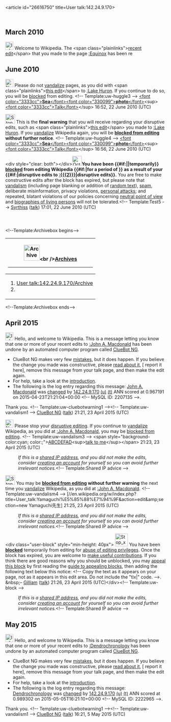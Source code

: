 <article id="26616750" title=User talk:142.24.9.170>
	<talkpage id="33786276" title="User talk:142.24.9.170/Archive">
{{talkarchive}}


== March 2010 ==

[[Image:Information.png|25px]] Welcome to Wikipedia. The &lt;span class=&quot;plainlinks&quot;&gt;[http://en.wikipedia.org/wiki/Equinox?diff=350812146 recent edit]&lt;/span&gt; that you made to the page [[:Equinox]] has been re

== June 2010 ==

[[Image:Nuvola apps important.svg|25px]] Please do not [[WP:Vandalism|vandalize]] pages, as you did with &lt;span class=&quot;plainlinks&quot;&gt;[http://en.wikipedia.org/wiki/Lake_Huron?diff=369574225 this edit]&lt;/span&gt; to [[:Lake Huron]]. If you continue to do so, you will be [[Wikipedia:Blocking policy|blocked]] from editing. &lt;!-- Template:uw-huggle3 --&gt; [[User:Seaphoto|&lt;font color=&quot;3333cc&quot;&gt;'''Sea'''&lt;/font&gt;&lt;font color=&quot;330099&quot;&gt;'''photo'''&lt;/font&gt;]]&lt;sup&gt;[[User_talk:Seaphoto|&lt;font color=&quot;3333cc&quot;&gt;Talk&lt;/font&gt;]]&lt;/sup&gt; 16:52, 22 June 2010 (UTC)

[[Image:Stop hand nuvola.svg|30px]] This is the '''final  warning''' that you will receive regarding your disruptive edits, such as &lt;span class=&quot;plainlinks&quot;&gt;[http://en.wikipedia.org/wiki/Lake_Huron?diff=369574794 this edit]&lt;/span&gt; you made to [[:Lake Huron]].  If you [[Wikipedia:Vandalism|vandalize]] Wikipedia again, you will be '''[[Wikipedia:Blocking policy|blocked from  editing]] without  further notice'''.  &lt;!-- Template:uw-huggle4 --&gt; [[User:Seaphoto|&lt;font color=&quot;3333cc&quot;&gt;'''Sea'''&lt;/font&gt;&lt;font color=&quot;330099&quot;&gt;'''photo'''&lt;/font&gt;]]&lt;sup&gt;[[User_talk:Seaphoto|&lt;font color=&quot;3333cc&quot;&gt;Talk&lt;/font&gt;]]&lt;/sup&gt; 16:56, 22 June 2010 (UTC)

&lt;div style=&quot;clear: both&quot;&gt;&lt;/div&gt;[[Image:Octagon-warning.svg|left|30px]]'''You have been {{#if:||temporarily}} [[Wikipedia:Blocking policy|blocked]] from editing Wikipedia {{#if:|for a period of }} as a result of your {{#if:|disruptive edits to [[:{{{2}}}]]|disruptive edits}}.''' You are free to make constructive edits after the block has expired, but please note that [[Wikipedia:Vandalism template link|vandalism]] (including page blanking or addition of [[Wikipedia:Patent nonsense|random text]]), [[Wikipedia:Spam|spam]], deliberate misinformation, privacy violations, [[Wikipedia:No personal attacks|personal attacks]]; and repeated, blatant violations of our policies concerning [[Wikipedia:Neutral point of view|neutral point of view]] and [[Wikipedia:Biographies of living persons|biographies of living persons]] will not be tolerated.&lt;!-- Template:Test5 --&gt; [[User:Syrthiss|Syrthiss]] ([[User talk:Syrthiss|talk]]) 17:01, 22 June 2010 (UTC)
	</talkpage>
	<talkpage id="26616750" title="User talk:142.24.9.170">
&lt;!--Template:Archivebox begins--&gt;
{| class=&quot;infobox&quot; width=&quot;315px&quot;
|-
! align=&quot;center&quot; | [[Image:Vista-file-manager.png|50px|Archive]]&lt;br /&gt;[[Wikipedia:How to archive a talk page|Archives]]
----
|-
|
# [[User talk:142.24.9.170/Archive]]
#
|}&lt;!--Template:Archivebox ends--&gt;

{{sharedip|Province of [[British Columbia]]}}

== April 2015 ==
[[File:Information.svg|left|25px|alt=]] Hello, and welcome to Wikipedia. This is a message letting you know that one or more of your recent edits to [[:John A. Macdonald]] has been undone by an automated computer program called [[User:ClueBot NG|ClueBot NG]].
{{clear}}
* ClueBot NG makes very few [[User:ClueBot NG#Information About False Positives|mistakes]], but it does happen. If you believe the change you made was constructive, please [[User:ClueBot NG#Information About False Positives|read about it]], [{{User:ClueBot NG/Warnings/FPReport|2207135}} report it here], remove this message from your talk page, and then make the edit again.
* For help, take a look at the [[Wikipedia:Introduction|introduction]].
* The following is the log entry regarding this message: [[John A. Macdonald]] was [http://en.wikipedia.org/w/index.php?title=John+A.+Macdonald&amp;diff=658898726&amp;oldid=658839398 changed] by [[Special:Contributions/142.24.9.170|142.24.9.170]] [[User:142.24.9.170|(u)]] [[User talk:142.24.9.170|(t)]] ANN scored at 0.967191 on 2015-04-23T21:21:04+00:00 &lt;!-- MySQL ID: 2207135 --&gt;.
Thank you. &lt;!-- Template:uw-cluebotwarning1 --&gt;&lt;!-- Template:uw-vandalism1 --&gt; [[User:ClueBot NG|ClueBot NG]] ([[User talk:ClueBot NG|talk]]) 21:21, 23 April 2015 (UTC)

[[File:Nuvola apps important.svg|25px|alt=Warning icon]] Please stop your [[Wikipedia:Disruptive editing|disruptive editing]]. If you continue to [[Wikipedia:Vandalism|vandalize]] Wikipedia, as you did at [[:John A. Macdonald]], you may be [[Wikipedia:Blocking policy|blocked from editing]]. &lt;!-- Template:uw-vandalism3 --&gt; &lt;span style=&quot;background-color:cyan; color:;&quot;&gt;[[User:ABCDEFAD|ABCDEFAD]]&lt;sup&gt;[[User talk:ABCDEFAD|talk to me]]&lt;/sup&gt;&lt;/span&gt; 21:23, 23 April 2015 (UTC)
:''If this is a [[Network address translation|shared IP address]], and you did not make the edits, consider [[Wikipedia:Why create an account?|creating an account]] for yourself so you can avoid further irrelevant notices.''&lt;!-- Template:Shared IP advice --&gt;

[[Image:Stop hand nuvola.svg|30px|alt=Stop icon]] You may be '''[[Wikipedia:Blocking policy|blocked from editing]] without further warning''' the next time you [[Wikipedia:Vandalism|vandalize]] Wikipedia, as you did at [[:John A. Macdonald]]. &lt;!-- Template:uw-vandalism4 --&gt; [//en.wikipedia.org/w/index.php?title=User_talk:Yamaguchi%E5%85%88%E7%94%9F&amp;action=edit&amp;amp;section=new Yamaguchi先生] 21:25, 23 April 2015 (UTC)
:''If this is a [[Network address translation|shared IP address]], and you did not make the edits, consider [[Wikipedia:Why create an account?|creating an account]] for yourself so you can avoid further irrelevant notices.''&lt;!-- Template:Shared IP advice --&gt;

&lt;div class=&quot;user-block&quot; style=&quot;min-height: 40px&quot;&gt; [[Image:Stop x nuvola with clock.svg|40px|left|alt=Stop icon with clock]] You have been '''[[Wikipedia:Blocking policy|blocked]]''' temporarily from editing for [[Wikipedia:Disruptive editing|abuse of editing privileges]].  Once the block has expired, you are welcome to [[Wikipedia:Five pillars|make useful contributions]]. If you think there are good reasons why you should be unblocked, you may [[Wikipedia:Appealing a block|appeal this block]] by first reading the [[Wikipedia:Guide to appealing blocks|guide to appealing blocks]], then adding the following text below this notice: &lt;!-- Copy the text as it appears on your page, not as it appears in this edit area. Do not include the &quot;tlx|&quot; code. --&gt;{{tlx|unblock|2=reason=''Your reason here &amp;#126;&amp;#126;&amp;#126;&amp;#126;''}}. &amp;nbsp;– [[User:Gilliam|Gilliam]] ([[User talk:Gilliam|talk]]) 21:26, 23 April 2015 (UTC)&lt;/div&gt;&lt;!-- Template:uw-block --&gt;
:''If this is a [[Network address translation|shared IP address]], and you did not make the edits, consider [[Wikipedia:Why create an account?|creating an account]] for yourself so you can avoid further irrelevant notices.''&lt;!-- Template:Shared IP advice --&gt;

== May 2015 ==
[[File:Information.svg|left|25px|alt=]] Hello, and welcome to Wikipedia. This is a message letting you know that one or more of your recent edits to [[:Dendrochronology]] has been undone by an automated computer program called [[User:ClueBot NG|ClueBot NG]].
{{clear}}
* ClueBot NG makes very few [[User:ClueBot NG#Information About False Positives|mistakes]], but it does happen. If you believe the change you made was constructive, please [[User:ClueBot NG#Information About False Positives|read about it]], [{{User:ClueBot NG/Warnings/FPReport|2222965}} report it here], remove this message from your talk page, and then make the edit again.
* For help, take a look at the [[Wikipedia:Introduction|introduction]].
* The following is the log entry regarding this message: [[Dendrochronology]] was [http://en.wikipedia.org/w/index.php?title=Dendrochronology&amp;diff=660966980&amp;oldid=658817655 changed] by [[Special:Contributions/142.24.9.170|142.24.9.170]] [[User:142.24.9.170|(u)]] [[User talk:142.24.9.170|(t)]] ANN scored at 0.989302 on 2015-05-05T16:21:10+00:00 &lt;!-- MySQL ID: 2222965 --&gt;.
Thank you. &lt;!-- Template:uw-cluebotwarning1 --&gt;&lt;!-- Template:uw-vandalism1 --&gt; [[User:ClueBot NG|ClueBot NG]] ([[User talk:ClueBot NG|talk]]) 16:21, 5 May 2015 (UTC)
	</talkpage>
</article>